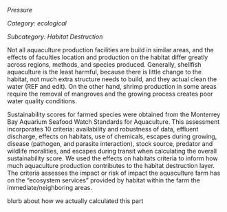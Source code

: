 *Pressure*

*Category: ecological*

*Subcategory: Habitat Destruction*

Not all aquaculture production facilities are build in similar areas, and the effects of faculties location and production on the habitat differ greatly across regions, methods, and species produced. Generally, shellfish aquaculture is the least harmful, because there is little change to the habitat, not much extra structure needs to build, and they actual clean the water (REF and edit). On the other hand, shrimp production in some areas require the removal of mangroves and the growing process creates poor water quality conditions.

Sustainability scores for farmed species were obtained from the Monterrey Bay Aquarium Seafood Watch Standards for Aquaculture. This assessment incorporates 10 criteria: availability and robustness of data, effluent discharge, effects on habitats, use of chemicals, escapes during growing, disease (pathogen, and parasite interaction), stock source, predator and wildlife moralities, and escapes during transit when calculating the overall sustainability score. We used the effects on habitats criteria to inform how much aquaculture production contributes to the habitat destruction layer. The criteria assesses the impact or risk of impact the aquaculture farm has on the "ecosystem services" provided by habitat within the farm the immediate/neighboring areas.


blurb about how we actually calculated this part
